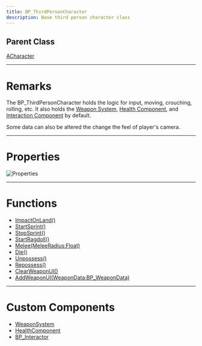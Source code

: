 ```yaml
---
title: BP_ThirdPersonCharacter
description: Base third person character class
---
```


## Parent Class

[ACharacter](https://dev.epicgames.com/documentation/en-us/unreal-engine/API/Runtime/Engine/GameFramework/ACharacter)

---

# Remarks

The BP_ThirdPersonCharacter holds the logic for input, moving, crouching, rolling, etc. It also holds the [Weapon System](), [Health Component](), and [Interaction Component]() by default.

Some data can also be altered the change the feel of player's camera.

---

# Properties

![Properties](/assets/d47f68498548c98922b67d7fb6618e38.png)

---

# Functions

- [ImpactOnLand()](classes/BP_ThirdPersonCharacter/ImpactOnLand)
- [StartSprint()](classes/BP_ThirdPersonCharacter/StartSprint)
- [StopSprint()](classes/BP_ThirdPersonCharacter/StopSprint)
- [StartRagdoll()](classes/BP_ThirdPersonCharacter/StartRagdoll)
- [Melee(MeleeRadius:Float)](classes/BP_ThirdPersonCharacter/Melee)
- [Die()](classes/BP_ThirdPersonCharacter/Die)
- [Unpossess()](classes/BP_ThirdPersonCharacter/Unpossess)
- [Repossess()](classes/BP_ThirdPersonCharacter/Repossess)
- [ClearWeaponUI()](classes/BP_ThirdPersonCharacter/ClearWeaponUI)
- [AddWeaponUI(WeaponData:BP_WeaponData)](classes/BP_ThirdPersonCharacter/AddWeaponUI)

---

# Custom Components

- [WeaponSystem](components/WeaponSystem)
- [HealthComponent](components/HealthComponent)
- [BP_Interactor](components/BP_Interactor)